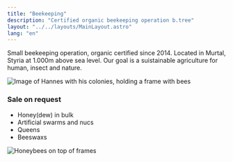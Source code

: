 ```yaml
---
title: "Beekeeping"
description: "Certified organic beekeeping operation b.tree"
layout: "../../layouts/MainLayout.astro"
lang: "en"
---
```



Small beekeeping operation, organic certified since 2014. Located in Murtal, Styria at 1.000m above sea level. Our goal is a suistainable agriculture for human, insect and nature.

<section class="hero container max-w-screen-lg mx-auto flex">
  <Image
    src={hannes}
    class="mx-auto"
    width={500}
    alt="Image of Hannes with his colonies, holding a frame with bees"
  />
</section>

### Sale on request

- Honey(dew) in bulk
- Artificial swarms and nucs
- Queens
- Beeswaxs

<section class="hero container max-w-screen-lg mx-auto flex">
  <Image
    src={bees}
    class="mx-auto"
    width={500}
    alt="Honeybees on top of frames"
  />
</section>
